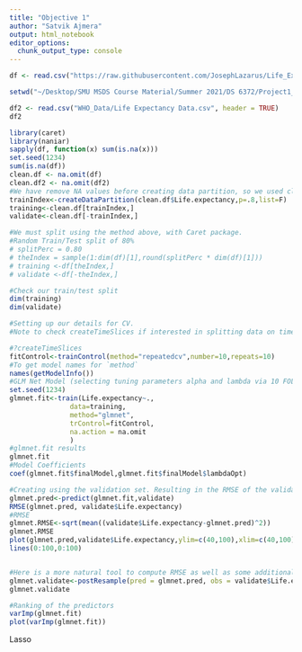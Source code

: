 ```yaml
---
title: "Objective 1"
author: "Satvik Ajmera"
output: html_notebook
editor_options: 
  chunk_output_type: console
---
```

```r
df <- read.csv("https://raw.githubusercontent.com/JosephLazarus/Life_Expectancy/main/Data_Folder/clean_scaled.csv", header = TRUE, fileEncoding="UTF-8-BOM")

setwd("~/Desktop/SMU MSDS Course Material/Summer 2021/DS 6372/Project1_Summer_2021/GitHub Repo/Life_Expectancy")

df2 <- read.csv("WHO_Data/Life Expectancy Data.csv", header = TRUE)
df2
```

```r
library(caret)
library(naniar)
sapply(df, function(x) sum(is.na(x)))
set.seed(1234)
sum(is.na(df)) 
clean.df <- na.omit(df)
clean.df2 <- na.omit(df2)
#We have remove NA values before creating data partition, so we used clean.df
trainIndex<-createDataPartition(clean.df$Life.expectancy,p=.8,list=F)
training<-clean.df[trainIndex,]
validate<-clean.df[-trainIndex,]

#We must split using the method above, with Caret package.
#Random Train/Test split of 80%
# splitPerc = 0.80
# theIndex = sample(1:dim(df)[1],round(splitPerc * dim(df)[1]))
# training <-df[theIndex,]
# validate <-df[-theIndex,]

#Check our train/test split
dim(training)
dim(validate)

#Setting up our details for CV. 
#Note to check createTimeSlices if interested in splitting data on time

#?createTimeSlices
fitControl<-trainControl(method="repeatedcv",number=10,repeats=10)
#To get model names for `method`
names(getModelInfo())
#GLM Net Model (selecting tuning parameters alpha and lambda via 10 FOLD CV)
set.seed(1234)
glmnet.fit<-train(Life.expectancy~.,
               data=training,
               method="glmnet",
               trControl=fitControl,
               na.action = na.omit
               )
#glmnet.fit results
glmnet.fit
#Model Coefficients
coef(glmnet.fit$finalModel,glmnet.fit$finalModel$lambdaOpt)
```

```r
#Creating using the validation set. Resulting in the RMSE of the validation set
glmnet.pred<-predict(glmnet.fit,validate)
RMSE(glmnet.pred, validate$Life.expectancy)
#RMSE
glmnet.RMSE<-sqrt(mean((validate$Life.expectancy-glmnet.pred)^2))
glmnet.RMSE
plot(glmnet.pred,validate$Life.expectancy,ylim=c(40,100),xlim=c(40,100))
lines(0:100,0:100)


#Here is a more natural tool to compute RMSE as well as some additional metrics
glmnet.validate<-postResample(pred = glmnet.pred, obs = validate$Life.expectancy)
glmnet.validate

#Ranking of the predictors
varImp(glmnet.fit)
plot(varImp(glmnet.fit))
```

Lasso
```r



```



